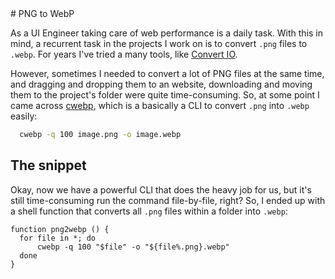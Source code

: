 <div className="markdown-container">
# PNG to WebP

As a UI Engineer taking care of web performance is a daily task. With this in mind, a recurrent task in the projects I work on is to convert
`.png` files to `.webp`. For years I've tried a many tools, like [Convert IO](https://convertio.co/pt/png-webp/).

However, sometimes I needed to convert a lot of PNG files at the same time, and dragging and dropping them to an website, downloading and moving them to the project's folder
were quite time-consuming. So, at some point I came across [cwebp](https://developers.google.com/speed/webp/docs/cwebp), which is a basically a CLI to convert
`.png` into `.webp` easily:

```sh
  cwebp -q 100 image.png -o image.webp
```

## The snippet

Okay, now we have a powerful CLI that does the heavy job for us, but it's still time-consuming run the command file-by-file, right? So, I ended up with
a shell function that converts all `.png` files within a folder into `.webp`:

```
function png2webp () {
  for file in *; do
      cwebp -q 100 "$file" -o "${file%.png}.webp"
  done
}
```

</div>
